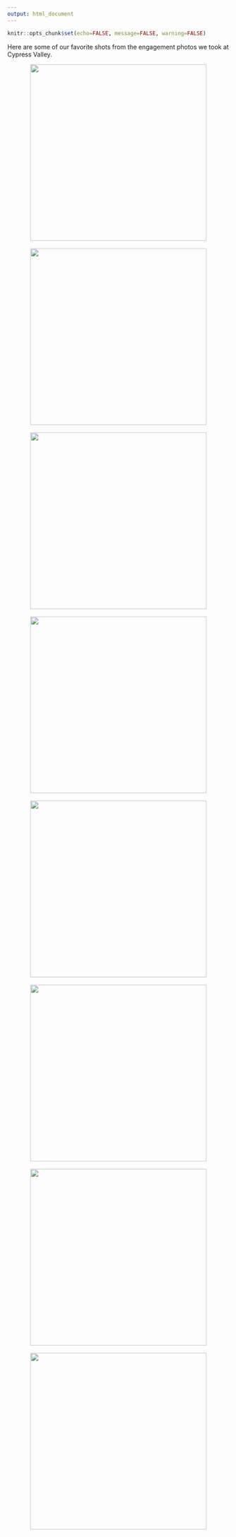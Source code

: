 ```yaml
---
output: html_document
---
```


```r
knitr::opts_chunk$set(echo=FALSE, message=FALSE, warning=FALSE)
```

Here are some of our favorite shots from the engagement photos we took at Cypress Valley.

<center><img src="images/as/as_02.JPG" width="400px"></center>
<br>
<center><img src="images/as/as_03.JPG" width="400px"></center>
<br>
<center><img src="images/as/as_04.JPG" width="400px"></center>
<br>
<center><img src="images/as/as_05.JPG" width="400px"></center>
<br>
<center><img src="images/as/as_06.JPG" width="400px"></center>
<br>
<center><img src="images/as/as_07.JPG" width="400px"></center>
<br>
<center><img src="images/as/as_08.JPG" width="400px"></center>
<br>
<center><img src="images/as/as_09.JPG" width="400px"></center>
<br>
